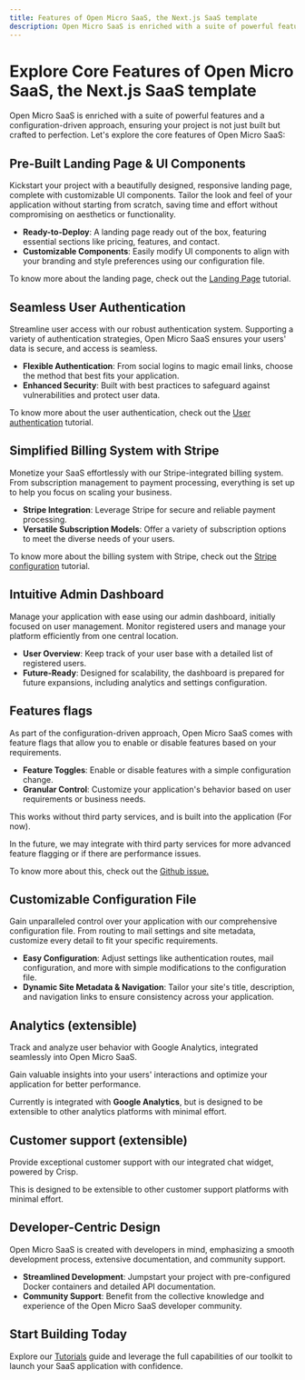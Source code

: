 ```yaml
---
title: Features of Open Micro SaaS, the Next.js SaaS template
description: Open Micro SaaS is enriched with a suite of powerful features and a configuration-driven approach, ensuring your project is not just built but crafted to perfection.
---
```



# Explore Core Features of Open Micro SaaS, the Next.js SaaS template

Open Micro SaaS is enriched with a suite of powerful features and a configuration-driven approach, ensuring your project is not just built but crafted to perfection. Let's explore the core features of Open Micro SaaS:

## Pre-Built Landing Page & UI Components

Kickstart your project with a beautifully designed, responsive landing page, complete with customizable UI components. Tailor the look and feel of your application without starting from scratch, saving time and effort without compromising on aesthetics or functionality.

- **Ready-to-Deploy**: A landing page ready out of the box, featuring essential sections like pricing, features, and contact.
- **Customizable Components**: Easily modify UI components to align with your branding and style preferences using our configuration file.

To know more about the landing page, check out the [Landing Page](/tutorials/landing-page) tutorial.

## Seamless User Authentication

Streamline user access with our robust authentication system. Supporting a variety of authentication strategies, Open Micro SaaS ensures your users' data is secure, and access is seamless.

- **Flexible Authentication**: From social logins to magic email links, choose the method that best fits your application.
- **Enhanced Security**: Built with best practices to safeguard against vulnerabilities and protect user data.

To know more about the user authentication, check out the [User authentication](/tutorials/user-authentication) tutorial.

## Simplified Billing System with Stripe

Monetize your SaaS effortlessly with our Stripe-integrated billing system. From subscription management to payment processing, everything is set up to help you focus on scaling your business.

- **Stripe Integration**: Leverage Stripe for secure and reliable payment processing.
- **Versatile Subscription Models**: Offer a variety of subscription options to meet the diverse needs of your users.

To know more about the billing system with Stripe, check out the [Stripe configuration](/tutorials/stripe-configuration) tutorial.

## Intuitive Admin Dashboard

Manage your application with ease using our admin dashboard, initially focused on user management. Monitor registered users and manage your platform efficiently from one central location.

- **User Overview**: Keep track of your user base with a detailed list of registered users.
- **Future-Ready**: Designed for scalability, the dashboard is prepared for future expansions, including analytics and settings configuration.

## Features flags <New />

As part of the configuration-driven approach, Open Micro SaaS comes with feature flags that allow you to enable or disable features based on your requirements.

- **Feature Toggles**: Enable or disable features with a simple configuration change.
- **Granular Control**: Customize your application's behavior based on user requirements or business needs.

This works without third party services, and is built into the application (For now).

In the future, we may integrate with third party services for more advanced feature flagging or if there are performance issues.

To know more about this, check out the [Github issue.](https://github.com/product-makers-hub/open-micro-saas/issues/5)

## Customizable Configuration File

Gain unparalleled control over your application with our comprehensive configuration file. From routing to mail settings and site metadata, customize every detail to fit your specific requirements.

- **Easy Configuration**: Adjust settings like authentication routes, mail configuration, and more with simple modifications to the configuration file.
- **Dynamic Site Metadata & Navigation**: Tailor your site's title, description, and navigation links to ensure consistency across your application.

## Analytics (extensible)

Track and analyze user behavior with Google Analytics, integrated seamlessly into Open Micro SaaS.

Gain valuable insights into your users' interactions and optimize your application for better performance.

Currently is integrated with **Google Analytics**, but is designed to be extensible to other analytics platforms with minimal effort.

## Customer support (extensible)

Provide exceptional customer support with our integrated chat widget, powered by Crisp.

This is designed to be extensible to other customer support platforms with minimal effort.

## Developer-Centric Design

Open Micro SaaS is created with developers in mind, emphasizing a smooth development process, extensive documentation, and community support.

- **Streamlined Development**: Jumpstart your project with pre-configured Docker containers and detailed API documentation.
- **Community Support**: Benefit from the collective knowledge and experience of the Open Micro SaaS developer community.

## Start Building Today

Explore our [Tutorials](/tutorials) guide and leverage the full capabilities of our toolkit to launch your SaaS application with confidence.
